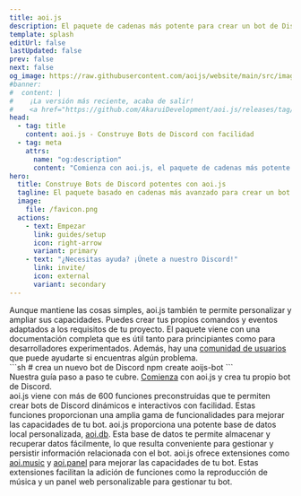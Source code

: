 ```yaml
---
title: aoi.js
description: El paquete de cadenas más potente para crear un bot de Discord simple y rápido.
template: splash
editUrl: false
lastUpdated: false
prev: false
next: false
og_image: https://raw.githubusercontent.com/aoijs/website/main/src/images/og/1.png
#banner:
#  content: |
#    ¡La versión más reciente, acaba de salir!
#    <a href="https://github.com/AkaruiDevelopment/aoi.js/releases/tag/6.5.6">Lea los cambios</a>
head:
  - tag: title
    content: aoi.js - Construye Bots de Discord con facilidad
  - tag: meta
    attrs:
      name: "og:description"
      content: "Comienza con aoi.js, el paquete de cadenas más potente para crear un bot de Discord simple y rápido."
hero:
  title: Construye Bots de Discord potentes con aoi.js
  tagline: El paquete basado en cadenas más avanzado para crear un bot de Discord rápido y potente
  image:
    file: /favicon.png
  actions:
    - text: Empezar
      link: guides/setup
      icon: right-arrow
      variant: primary
    - text: "¿Necesitas ayuda? ¡Únete a nuestro Discord!"
      link: invite/
      icon: external
      variant: secondary
---
```


<Version pkgName="aoi.js" />

<CardGrid>
  <Card title="Fácil de usar" icon="laptop">
    Aunque mantiene las cosas simples, aoi.js también te permite personalizar y ampliar
    sus capacidades. Puedes crear tus propios comandos y eventos adaptados
    a los requisitos de tu proyecto.
  </Card>
  <Card title="Comunidad" icon="discord">
    El paquete viene con una documentación completa que es útil tanto para
    principiantes como para desarrolladores experimentados. Además, hay una <a href="invite/">comunidad de usuarios</a>
    que puede ayudarte si encuentras algún problema.
  </Card>
</CardGrid>
  <Card title="Crea el tuyo propio" icon="rocket">
    <div class="card-container">
      <div class="card-split split">
        ```sh
          # crea un nuevo bot de Discord
          npm create aoijs-bot
        ```
      </div>
      <div class="card-split">
        Nuestra guía paso a paso te cubre. <a href="guides/setup">Comienza</a> con aoi.js y crea tu propio bot de Discord.
      </div>
    </div>
  </Card>
<CardGrid>
  <Card title="Funciones preconstruidas" icon="puzzle">
    aoi.js viene con más de 600 funciones preconstruidas que te permiten crear
    bots de Discord dinámicos e interactivos con facilidad. Estas funciones proporcionan
    una amplia gama de funcionalidades para mejorar las capacidades de tu bot.
  </Card>
  <Card title="Base de datos local personalizada integrada" icon="document">
    aoi.js proporciona una potente base de datos local personalizada, <a href="extensions/">aoi.db</a>. Esta base de datos te permite almacenar y recuperar datos fácilmente, lo que
    resulta conveniente para gestionar y persistir información relacionada con el bot.
  </Card>
</CardGrid>
<Card title="Extensiones para funcionalidad adicional" icon="open-book">
  aoi.js ofrece extensiones como <a href="extensions/">aoi.music</a> y <a href="extensions/">aoi.panel</a> para mejorar las capacidades de tu bot. Estas extensiones facilitan la adición
  de funciones como la reproducción de música y un panel web personalizable para gestionar tu bot.
</Card>

<br />

<PackageStats client:load client:only="react" />